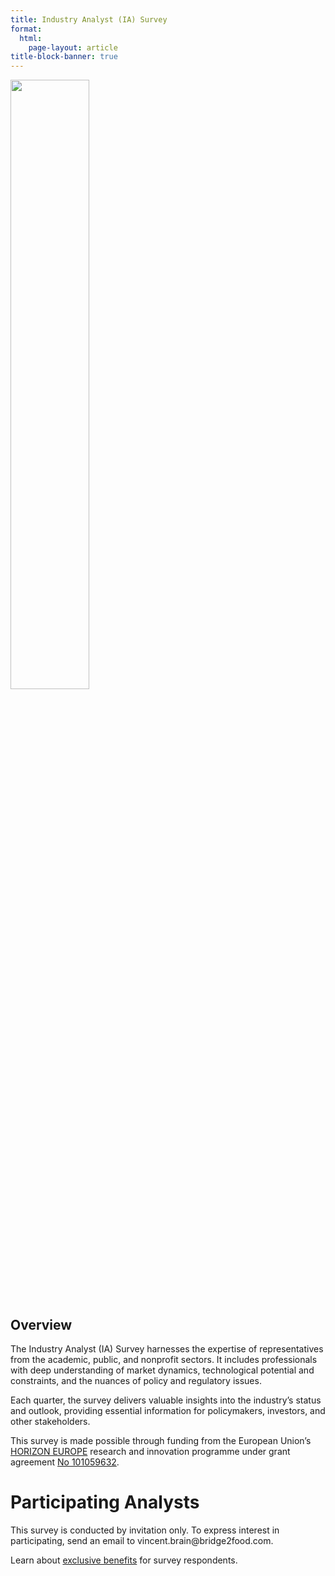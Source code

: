 ```yaml
---
title: Industry Analyst (IA) Survey
format: 
  html:
    page-layout: article
title-block-banner: true
---
```


:::{.column-body}
![](/assets/images/logos/EN_Co-fundedbytheEU_RGB_POS.png){width=50% fig-align="center"}
:::

::: {.hidden}
# Overview 
:::

The Industry Analyst (IA) Survey harnesses the expertise of representatives from the academic, public, and nonprofit sectors. It includes professionals with deep understanding of market dynamics, technological potential and constraints, and the nuances of policy and regulatory issues.

Each quarter, the survey delivers valuable insights into the industry’s status and outlook, providing essential information for policymakers, investors, and other stakeholders.

This survey is made possible through funding from the European Union's [HORIZON EUROPE](https://research-and-innovation.ec.europa.eu/funding/funding-opportunities/funding-programmes-and-open-calls/horizon-europe_en) research and innovation programme under grant agreement [No 101059632](https://ec.europa.eu/info/funding-tenders/opportunities/portal/screen/opportunities/projects-details/43108390/101059632/HORIZON).

# Participating Analysts

This survey is conducted by invitation only. To express interest in participating, send an email to vincent.brain@bridge2food.com.

Learn about [exclusive benefits](/surveys/#participating-companies) for survey respondents.
